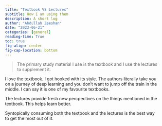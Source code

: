 ```yaml
---
title: "Textbook VS Lectures"
subtitle: How I am using them
description: A short log 
author: "Abdullah Zeeshan"
date: "2023-06-21"
categories: [general]
reading-time: True
toc: true
fig-align: center
fig-cap-location: bottom
---
```


> The primary study material I use is the textbook and I use the lectures to supplement it.

I love the textbook. I got hooked with its style. The authors literally take you on a journey of deep learning and you don't want to jump off the train in the middle. I can say it is one of my favourite textbooks.

The lectures provide fresh new percpectives on the things mentioned in the textbook. This helps learn better. 

Syntopically consuming both the textbook and the lectures is the best way to get the most out of it. 
